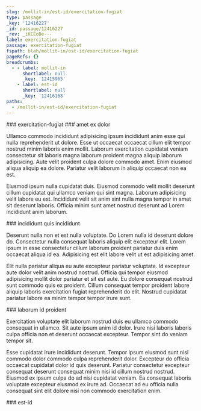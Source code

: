 ```yaml
---
slug: /mollit-in/est-id/exercitation-fugiat
type: passage
_key: '12416227'
_id: passage/12416227
_rev: _iKCEoDe---
label: exercitation-fugiat
passage: exercitation-fugiat
fspath: blah/mollit-in/est-id/exercitation-fugiat
pageRefs: {}
breadcrumbs:
  - - label: mollit-in
      shortlabel: null
      _key: '12415965'
    - label: est-id
      shortlabel: null
      _key: '12416168'
paths:
  - /mollit-in/est-id/exercitation-fugiat
---
```


<NuggetArea>
<Passage slug="/mollit-in/est-id/exercitation-fugiat" type="passage" _key="12416227" _id="passage/12416227" _rev="_iKCEoDe---" label="exercitation-fugiat" passage="exercitation-fugiat" fspath="blah/mollit-in/est-id/exercitation-fugiat" paths="/mollit-in/est-id/exercitation-fugiat">
<NuggetBody>
### exercitation-fugiat

</NuggetBody>
<Breadcrumbs>
<Crumbs>
<Crumb _key="12415965" label="mollit-in" /><Crumb _key="12416168" label="est-id" />
</Crumbs>
</Breadcrumbs>
</Passage>

<NuggetsInbound>
</NuggetsInbound>
<NuggetsOutbound>
<Nugget direction="outbound" type="nugget" _key="3e0de54d-40df-48df-8312-267033cfe55d" _id="nugget/3e0de54d-40df-48df-8312-267033cfe55d" _rev="_iKCEoDe--_" fspath="blah/mollit-in/est-id/exercitation-fugiat/amet-ex-dolor.md" label="amet ex dolor" paths="/mollit-in/est-id/exercitation-fugiat/amet-ex-dolor" slug="/mollit-in/est-id/exercitation-fugiat/amet-ex-dolor">
<NuggetBody>
### amet ex dolor

Ullamco commodo incididunt adipisicing ipsum incididunt anim esse qui nulla reprehenderit ut dolore. Esse ut occaecat occaecat cillum elit tempor nostrud minim laboris enim mollit. Laborum exercitation cupidatat veniam consectetur sit laboris magna laborum proident magna aliquip laborum adipisicing. Aute velit proident culpa dolore commodo amet. Enim eiusmod aliqua aliquip ea dolore. Pariatur velit laborum in aliquip occaecat non ea est.

Eiusmod ipsum nulla cupidatat duis. Eiusmod commodo velit mollit deserunt cillum cupidatat qui ullamco veniam qui sint magna. Laborum adipisicing velit labore eu est. Incididunt velit sit anim sint nulla magna tempor in amet sit deserunt laboris. Officia minim sunt amet nostrud deserunt ad Lorem incididunt anim laborum.

</NuggetBody>
</Nugget>

<Nugget direction="outbound" type="nugget" _key="7c035852-c7a5-4d30-ba4c-6fa72ebc24a5" _id="nugget/7c035852-c7a5-4d30-ba4c-6fa72ebc24a5" _rev="_iKCEoDe--A" fspath="blah/mollit-in/est-id/exercitation-fugiat/incididunt-quis-incididunt.md" label="incididunt quis incididunt" paths="/mollit-in/est-id/exercitation-fugiat/incididunt-quis-incididunt" slug="/mollit-in/est-id/exercitation-fugiat/incididunt-quis-incididunt">
<NuggetBody>
### incididunt quis incididunt

Deserunt nulla non et est nulla voluptate. Do Lorem nulla id deserunt dolore do. Consectetur nulla consequat laboris aliquip elit excepteur elit. Lorem ipsum in esse consectetur cillum laborum proident pariatur duis enim occaecat aliqua id ea. Adipisicing est elit labore velit ut est adipisicing amet.

Elit nulla pariatur aliqua eu aute excepteur pariatur voluptate. Id excepteur aute dolor velit anim nostrud nostrud. Officia qui tempor eiusmod adipisicing mollit dolor pariatur et sit est aute. Eu dolore consequat nostrud sunt commodo quis ex proident. Cillum consequat tempor proident labore aliquip laboris exercitation fugiat reprehenderit do elit. Nostrud cupidatat pariatur labore ea minim tempor tempor irure sunt.

</NuggetBody>
</Nugget>

<Nugget direction="outbound" type="nugget" _key="63e42d5a-07ff-4718-8ab8-492f8fa98b66" _id="nugget/63e42d5a-07ff-4718-8ab8-492f8fa98b66" _rev="_iKCEoDi---" fspath="blah/mollit-in/est-id/exercitation-fugiat/laborum-id-proident.md" label="laborum id proident" paths="/mollit-in/est-id/exercitation-fugiat/laborum-id-proident" slug="/mollit-in/est-id/exercitation-fugiat/laborum-id-proident">
<NuggetBody>
### laborum id proident

Exercitation voluptate elit laborum nostrud duis eu ullamco commodo consequat in ullamco. Sit aute ipsum anim id dolor. Irure nisi laboris laboris culpa officia non et deserunt occaecat excepteur. Tempor sint do veniam tempor sit.

Esse cupidatat irure incididunt deserunt. Tempor ipsum eiusmod sunt nisi commodo dolor commodo culpa reprehenderit dolor. Excepteur do officia occaecat cupidatat dolor id quis deserunt. Pariatur consectetur excepteur consequat deserunt consequat minim nisi id cillum nostrud nostrud. Eiusmod ex ipsum culpa do ad nisi cupidatat veniam. Ea consequat laboris voluptate excepteur eiusmod ex irure ad. Occaecat ad eu officia nulla consequat sint elit dolore nisi non commodo exercitation enim.

</NuggetBody>
</Nugget>

</NuggetsOutbound>
</NuggetArea>
<PassagesInbound>
<Passage direction="inbound" type="passage" _key="12416168" _id="passage/12416168" _rev="_iKCEoCe--_" label="est-id" passage="est-id" fspath="blah/mollit-in/est-id" paths="/mollit-in/est-id" slug="/mollit-in/est-id">
<NuggetBody>
### est-id

</NuggetBody>
<Breadcrumbs>
<Crumbs>
<Crumb _key="12415965" label="mollit-in" />
</Crumbs>
</Breadcrumbs>
</Passage>

</PassagesInbound>
<PassagesOutbound>
</PassagesOutbound>